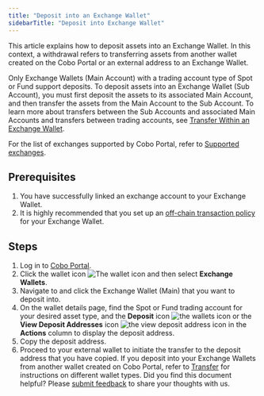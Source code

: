 ```yaml
---
title: "Deposit into an Exchange Wallet"
sidebarTitle: "Deposit into Exchange Wallet"
---
```


This article explains how to deposit assets into an Exchange Wallet. In this context, a withdrawal refers to transferring assets from another wallet created on the Cobo Portal or an external address to an Exchange Wallet. 

Only Exchange Wallets (Main Account) with a trading account type of Spot or Fund support deposits. To deposit assets into an Exchange Wallet (Sub Account), you must first deposit the assets to its associated Main Account, and then transfer the assets from the Main Account to the Sub Account. To learn more about transfers between the Sub Accounts and associated Main Accounts and transfers between trading accounts, see [Transfer Within an Exchange Wallet](/en/portal/exchange-wallets/within-wallet).

For the list of exchanges supported by Cobo Portal, refer to [Supported exchanges](/en/portal/exchange-wallets/supported-exchanges).

## Prerequisites

1. You have successfully linked an exchange account to your Exchange Wallet.
2. It is highly recommended that you set up an [off-chain transaction policy](/en/portal/risk-controls/tx-policies-overview) for your Exchange Wallet.

## Steps

1. Log in to [Cobo Portal](https://portal.cobo.com/login).
2. Click the wallet icon <img src="/en/images/exchange-wallet/1.png" className="icon" alt="The wallet icon" /> and then select **Exchange Wallets**.
3. Navigate to and click the Exchange Wallet (Main) that you want to deposit into.
4. On the wallet details page, find the Spot or Fund trading account for your desired asset type, and the **Deposit** icon <img src="/en/images/exchange-wallet/10.png" className="icon" alt="the wallets icon"/> or the **View Deposit Addresses** icon <img src="/en/images/exchange-wallet/icon_deposit_address.svg" className="icon" alt="the view deposit address icon" /> in the **Actions** column to display the deposit address.
5. Copy the deposit address.
6. Proceed to your external wallet to initiate the transfer to the deposit address that you have copied.
   <Info>If you deposit into your Exchange Wallets from another wallet created on Cobo Portal, refer to [Transfer](/en/portal/transfers/introduction) for instructions on different wallet types.</Info>
<Tip>Did you find this document helpful? Please [submit feedback](https://forms.zohopublic.com/cobo/form/DocumentFeedbackForm/formperma/QvLOhxJv1_JMsJ-1dleZ8Itb_7rzN-LtgvsDdxosoVI?referrername=manuals) to share your thoughts with us.</Tip>